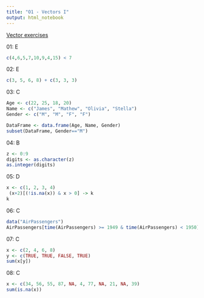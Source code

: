 ```yaml
---
title: "O1 - Vectors I"
output: html_notebook
---
```

[Vector exercises](http://www.r-exercises.com/2015/10/09/vector-exercises/)


01: E
```r
c(4,6,5,7,10,9,4,15) < 7
```


02: E
```r
c(3, 5, 6, 8) + c(3, 3, 3)
```



03: C
```r
Age <- c(22, 25, 18, 20)
Name <- c("James", "Mathew", "Olivia", "Stella")
Gender <- c("M", "M", "F", "F")

DataFrame <- data.frame(Age, Name, Gender)
subset(DataFrame, Gender=="M")
```


04: B
```r
z <- 0:9
digits <- as.character(z)
as.integer(digits)
```


05: D
```r
x <- c(1, 2, 3, 4)
 (x+2)[(!is.na(x)) & x > 0] -> k
k
```


06: C

```r
data("AirPassengers")
AirPassengers[time(AirPassengers) >= 1949 & time(AirPassengers) < 1950]
```

07: C
```r
x <- c(2, 4, 6, 8)
y <- c(TRUE, TRUE, FALSE, TRUE)
sum(x[y])
```

08: C
```r
x <- c(34, 56, 55, 87, NA, 4, 77, NA, 21, NA, 39)
sum(is.na(x))
```

